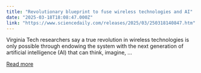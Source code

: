 ```yaml
---
title: "Revolutionary blueprint to fuse wireless technologies and AI"
date: "2025-03-18T18:08:47.000Z"
link: "https://www.sciencedaily.com/releases/2025/03/250318140847.htm"
---
```


Virginia Tech researchers say a true revolution in wireless technologies is only possible through endowing the system with the next generation of artificial intelligence (AI) that can think, imagine, ...

[Read more](https://www.sciencedaily.com/releases/2025/03/250318140847.htm)
